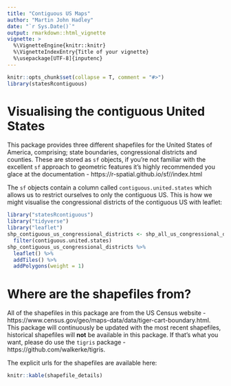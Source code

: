 ```yaml
---
title: "Contiguous US Maps"
author: "Martin John Hadley"
date: "`r Sys.Date()`"
output: rmarkdown::html_vignette
vignette: >
  %\VignetteEngine{knitr::knitr}
  %\VignetteIndexEntry{Title of your vignette}
  %\usepackage[UTF-8]{inputenc}
---
```


```r
knitr::opts_chunk$set(collapse = T, comment = "#>")
library(statesRcontiguous)
```

# Visualising the contiguous United States

This package provides three different shapefiles for the United States of America, comprising; state boundaries, congressional districts and counties. These are stored as `sf` objects, if you're not familiar with the excellent `sf` approach to geometric features it's highly recommended you glace at the documentation - https://r-spatial.github.io/sf//index.html

The `sf` objects contain a column called `contiguous.united.states` which allows us to restrict ourselves to only the contiguous US. This is how we might visualise the congressional districts of the contiguous US with leaflet:

```r
library("statesRcontiguous")
library("tidyverse")
library("leaflet")
shp_contiguous_us_congressional_districts <- shp_all_us_congressional_districts %>%
  filter(contiguous.united.states)
shp_contiguous_us_congressional_districts %>%
  leaflet() %>%
  addTiles() %>%
  addPolygons(weight = 1)
```

# Where are the shapefiles from?

All of the shapefiles in this package are from the US Census website - https://www.census.gov/geo/maps-data/data/tiger-cart-boundary.html. This package will continuously be updated with the most recent shapefiles, historical shapefiles will **not** be available in this package. If that's what you want, please do use the `tigris` package - https://github.com/walkerke/tigris.

The explicit urls for the shapefiles are available here:

```r
knitr::kable(shapefile_details)
```



